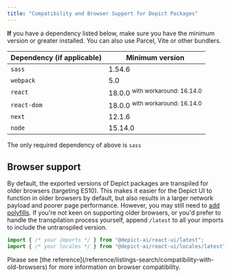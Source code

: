 ```yaml
---
title: "Compatibility and Browser Support for Depict Packages"
---
```


<b>If</b> you have a dependency listed below, make sure you have the minimum version
or greater installed. You can also use Parcel, Vite or other bundlers.

| Dependency (if applicable) | Minimum version                            |
| -------------------------- | ------------------------------------------ |
| `sass`                     | 1.54.6                                     |
| `webpack`                  | 5.0                                        |
| `react`                    | 18.0.0 <sup>with workaround: 16.14.0</sup> |
| `react-dom`                | 18.0.0 <sup>with workaround: 16.14.0</sup> |
| `next`                     | 12.1.6                                     |
| `node`                     | 15.14.0                                    |

<Info>The only required dependency of above is `sass`</Info>

## Browser support

By default, the exported versions of Depict packages are transpiled for older browsers (targeting ES10). This makes it easier for the Depict UI to function in older browsers by default, but also results in a larger network payload and poorer page performance. However, you may still need to [add polyfills](/reference/listings-search/compatibility-with-old-browsers#polyfilling). If you're not keen on supporting older browsers, or you'd prefer to handle the transpilation process yourself, append `/latest` to all your imports to include the untranspiled version.

```ts
import { /* your imports */ } from "@depict-ai/react-ui/latest";
import { /* your locales */ } from "@depict-ai/react-ui/locales/latest";
```

<Note>
  Please see [the
  reference](/reference/listings-search/compatibility-with-old-browsers) for
  more information on browser compatibility.
</Note>
